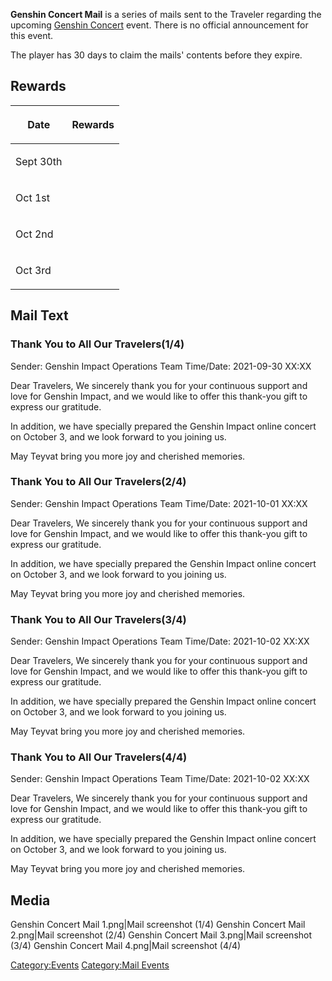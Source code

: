 '''Genshin Concert Mail''' is a series of mails sent to the Traveler regarding the upcoming [[Genshin Concert]] event. There is no official announcement for this event.

The player has 30 days to claim the mails' contents before they expire.

==Rewards==
{| class="wikitable"
!Date!!Rewards
|-
| Sept 30th
| {{Card|Primogem|400}}{{Card|Wings of Shimmering Galaxy|1}}
|-
| Oct 1st
| {{Card|Primogem|400}}{{Card|Fragile Resin|2}}
|-
| Oct 2nd
| {{Card|Primogem|400}}{{Card|Fragile Resin|2}}
|-
| Oct 3rd
| {{Card|Primogem|400}}{{Card|Resonant Melody|1}}
|}

==Mail Text==
===Thank You to All Our Travelers(1/4)===
Sender: Genshin Impact Operations Team
Time/Date: 2021-09-30 XX:XX

Dear Travelers,
We sincerely thank you for your continuous support and love for Genshin Impact, and we would like to offer this thank-you gift to express our gratitude.

In addition, we have specially prepared the Genshin Impact online concert on October 3, and we look forward to you joining us.

May Teyvat bring you more joy and cherished memories.

===Thank You to All Our Travelers(2/4)===
Sender: Genshin Impact Operations Team Time/Date: 2021-10-01 XX:XX

Dear Travelers, We sincerely thank you for your continuous support and love for Genshin Impact, and we would like to offer this thank-you gift to express our gratitude.

In addition, we have specially prepared the Genshin Impact online concert on October 3, and we look forward to you joining us.

May Teyvat bring you more joy and cherished memories.

===Thank You to All Our Travelers(3/4)===
Sender: Genshin Impact Operations Team Time/Date: 2021-10-02 XX:XX

Dear Travelers, We sincerely thank you for your continuous support and love for Genshin Impact, and we would like to offer this thank-you gift to express our gratitude.

In addition, we have specially prepared the Genshin Impact online concert on October 3, and we look forward to you joining us.

May Teyvat bring you more joy and cherished memories.

===Thank You to All Our Travelers(4/4)===
Sender: Genshin Impact Operations Team
Time/Date: 2021-10-02 XX:XX

Dear Travelers,
We sincerely thank you for your continuous support and love for Genshin Impact, and we would like to offer this thank-you gift to express our gratitude.

In addition, we have specially prepared the Genshin Impact online concert on October 3, and we look forward to you joining us.

May Teyvat bring you more joy and cherished memories.

==Media==
<gallery hideaddbutton="true" captionalign="center">
Genshin Concert Mail 1.png|Mail screenshot (1/4)
Genshin Concert Mail 2.png|Mail screenshot (2/4)
Genshin Concert Mail 3.png|Mail screenshot (3/4)
Genshin Concert Mail 4.png|Mail screenshot (4/4)
</gallery>

[[Category:Events]]
[[Category:Mail Events]]